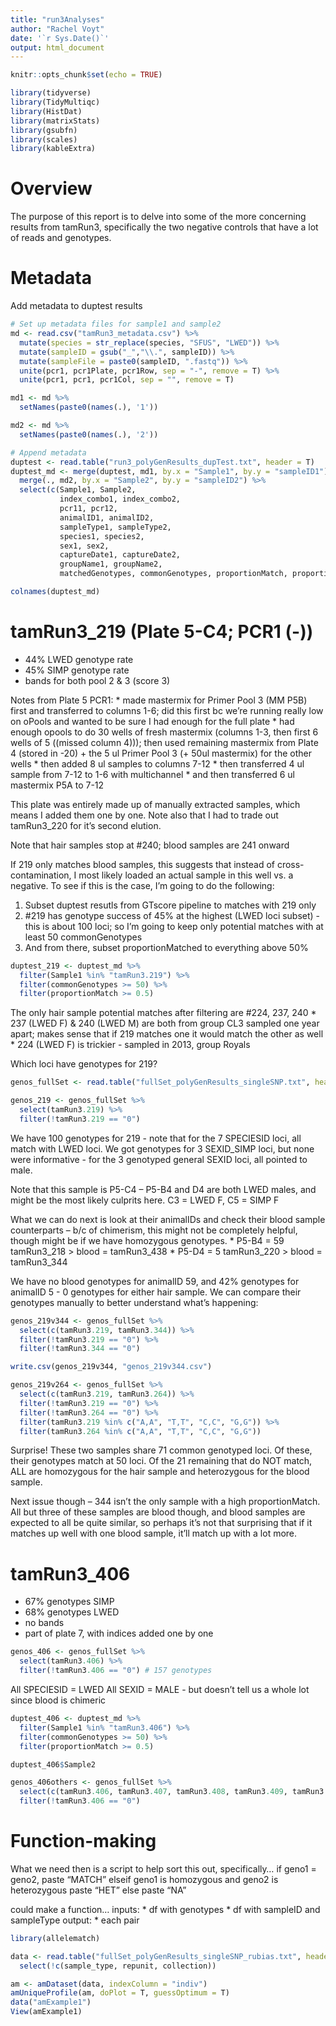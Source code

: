 ```yaml
---
title: "run3Analyses"
author: "Rachel Voyt"
date: '`r Sys.Date()`'
output: html_document
---
```


```r
knitr::opts_chunk$set(echo = TRUE)
```

```r
library(tidyverse)
library(TidyMultiqc)
library(HistDat)
library(matrixStats)
library(gsubfn)
library(scales)
library(kableExtra)
```

# Overview

The purpose of this report is to delve into some of the more concerning results from tamRun3, specifically the two negative controls that have a lot of reads and genotypes.

# Metadata

Add metadata to duptest results

```r
# Set up metadata files for sample1 and sample2
md <- read.csv("tamRun3_metadata.csv") %>%
  mutate(species = str_replace(species, "SFUS", "LWED")) %>%
  mutate(sampleID = gsub("_","\\.", sampleID)) %>%
  mutate(sampleFile = paste0(sampleID, ".fastq")) %>%
  unite(pcr1, pcr1Plate, pcr1Row, sep = "-", remove = T) %>%
  unite(pcr1, pcr1, pcr1Col, sep = "", remove = T)

md1 <- md %>%
  setNames(paste0(names(.), '1'))

md2 <- md %>%
  setNames(paste0(names(.), '2'))

# Append metadata
duptest <- read.table("run3_polyGenResults_dupTest.txt", header = T) 
duptest_md <- merge(duptest, md1, by.x = "Sample1", by.y = "sampleID1") %>%
  merge(., md2, by.x = "Sample2", by.y = "sampleID2") %>%
  select(c(Sample1, Sample2, 
           index_combo1, index_combo2,
           pcr11, pcr12,
           animalID1, animalID2,
           sampleType1, sampleType2,
           species1, species2,
           sex1, sex2,
           captureDate1, captureDate2,
           groupName1, groupName2,
           matchedGenotypes, commonGenotypes, proportionMatch, proportionCommon))

colnames(duptest_md)
```


# tamRun3_219 (Plate 5-C4; PCR1 (-))

*   44% LWED genotype rate
*   45% SIMP genotype rate
*   bands for both pool 2 & 3 (score 3)

Notes from Plate 5 PCR1:
* made mastermix for Primer Pool 3 (MM P5B) first and transferred to columns 1-6; did this first bc we’re running really low on oPools and wanted to be sure I had enough for the full plate
    * had enough opools to do 30 wells of fresh mastermix (columns 1-3, then first 6 wells of 5 ((missed column 4))); then used remaining mastermix from Plate 4 (stored in -20) + the 5 ul Primer Pool 3 (+ 50ul mastermix) for the other wells
* then added 8 ul samples to columns 7-12
* then transferred 4 ul sample from 7-12 to 1-6 with multichannel
* and then transferred 6 ul mastermix P5A to 7-12

This plate was entirely made up of manually extracted samples, which means I added them one by one. Note also that I had to trade out tamRun3_220 for it's second elution.

Note that hair samples stop at #240; blood samples are 241 onward

If 219 only matches blood samples, this suggests that instead of cross-contamination, I most likely loaded an actual sample in this well vs. a negative. To see if this is the case, I'm going to do the following:

1. Subset duptest resutls from GTscore pipeline to matches with 219 only
2. #219 has genotype success of 45% at the highest (LWED loci subset) - this is about 100 loci; so I'm going to keep only potential matches with at least 50 commonGenotypes 
3. And from there, subset proportionMatched to everything above 50%

```r
duptest_219 <- duptest_md %>%
  filter(Sample1 %in% "tamRun3.219") %>%
  filter(commonGenotypes >= 50) %>%
  filter(proportionMatch >= 0.5)
```

The only hair sample potential matches after filtering are #224, 237, 240
*   237 (LWED F) & 240 (LWED M) are both from group CL3 sampled one year apart; makes sense that if 219 matches one it would match the other as well
*   224 (LWED F) is trickier - sampled in 2013, group Royals

Which loci have genotypes for 219?

```r
genos_fullSet <- read.table("fullSet_polyGenResults_singleSNP.txt", header = T)

genos_219 <- genos_fullSet %>%
  select(tamRun3.219) %>%
  filter(!tamRun3.219 == "0")
```

We have 100 genotypes for 219 - note that for the 7 SPECIESID loci, all match with LWED loci. We got genotypes for 3 SEXID_SIMP loci, but none were informative - for the 3 genotyped general SEXID loci, all pointed to male. 

Note that this sample is P5-C4 -- P5-B4 and D4 are both LWED males, and might be the most likely culprits here. C3 = LWED F, C5 = SIMP F

What we can do next is look at their animalIDs and check their blood sample counterparts -- b/c of chimerism, this might not be completely helpful, though might be if we have homozygous genotypes.
*   P5-B4 = 59 tamRun3_218 > blood = tamRun3_438
*   P5-D4 = 5 tamRun3_220 > blood = tamRun3_344

We have no blood genotypes for animalID 59, and 42% genotypes for animalID 5 - 0 genotypes for either hair sample. We can compare their genotypes manually to better understand what's happening:

```r
genos_219v344 <- genos_fullSet %>%
  select(c(tamRun3.219, tamRun3.344)) %>%
  filter(!tamRun3.219 == "0") %>%
  filter(!tamRun3.344 == "0")

write.csv(genos_219v344, "genos_219v344.csv")

genos_219v264 <- genos_fullSet %>%
  select(c(tamRun3.219, tamRun3.264)) %>%
  filter(!tamRun3.219 == "0") %>%
  filter(!tamRun3.264 == "0") %>%
  filter(tamRun3.219 %in% c("A,A", "T,T", "C,C", "G,G")) %>%
  filter(tamRun3.264 %in% c("A,A", "T,T", "C,C", "G,G"))
```

Surprise! These two samples share 71 common genotyped loci. Of these, their genotypes match at 50 loci. Of the 21 remaining that do NOT match, ALL are homozygous for the hair sample and heterozygous for the blood sample. 

Next issue though -- 344 isn't the only sample with a high proportionMatch. All but three of these samples are blood though, and blood samples are expected to all be quite similar, so perhaps it's not that surprising that if it matches up well with one blood sample, it'll match up with a lot more. 


# tamRun3_406

* 67% genotypes SIMP
* 68% genotypes LWED
* no bands
* part of plate 7, with indices added one by one

```r
genos_406 <- genos_fullSet %>%
  select(tamRun3.406) %>%
  filter(!tamRun3.406 == "0") # 157 genotypes
```

All SPECIESID = LWED
All SEXID = MALE - but doesn't tell us a whole lot since blood is chimeric

```r
duptest_406 <- duptest_md %>%
  filter(Sample1 %in% "tamRun3.406") %>%
  filter(commonGenotypes >= 50) %>%
  filter(proportionMatch >= 0.5)

duptest_406$Sample2
```

```r
genos_406others <- genos_fullSet %>%
  select(c(tamRun3.406, tamRun3.407, tamRun3.408, tamRun3.409, tamRun3.412, tamRun3.414, tamRun3.415, tamRun3.420, tamRun3.422, tamRun3.423, tamRun3.428)) %>%
  filter(!tamRun3.406 == "0")
```


# Function-making
What we need then is a script to help sort this out, specifically...
if geno1 = geno2, paste "MATCH"
elseif geno1 is homozygous and geno2 is heterozygous paste "HET"
else paste "NA"

could make a function...
inputs:
* df with genotypes
* df with sampleID and sampleType
output:
* each pair


```r
library(allelematch)

data <- read.table("fullSet_polyGenResults_singleSNP_rubias.txt", header = T) %>%
  select(!c(sample_type, repunit, collection))

am <- amDataset(data, indexColumn = "indiv")
amUniqueProfile(am, doPlot = T, guessOptimum = T)
data("amExample1")
View(amExample1)
```

